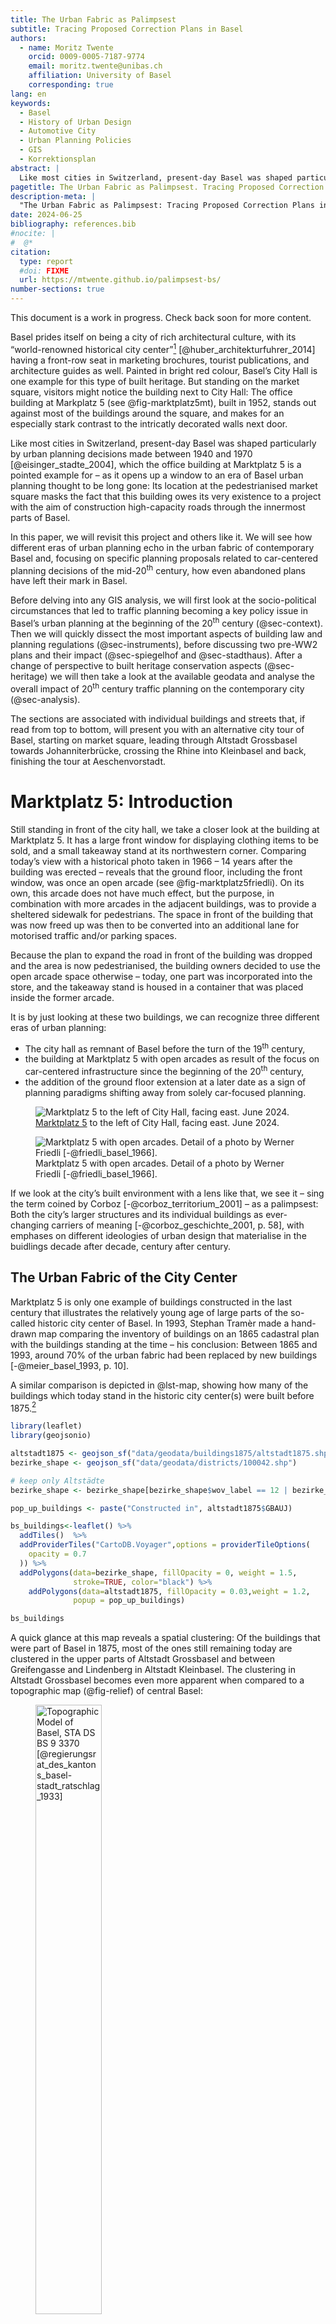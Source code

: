 ```yaml
---
title: The Urban Fabric as Palimpsest
subtitle: Tracing Proposed Correction Plans in Basel
authors:
  - name: Moritz Twente
    orcid: 0009-0005-7187-9774
    email: moritz.twente@unibas.ch
    affiliation: University of Basel
    corresponding: true
lang: en
keywords:
  - Basel
  - History of Urban Design
  - Automotive City
  - Urban Planning Policies
  - GIS
  - Korrektionsplan
abstract: |
  Like most cities in Switzerland, present-day Basel was shaped particularly by urban planning decisions made between 1940 and 1970: With the underlying goal of modernization, new transport infrastructures were built to make cities more accessible to cars. To this end, several so-called 'Korrektionspläne' were drawn up for Basel that proposed the construction of automobile traffic axes through the Old Town. Overall, these plans were not fully executed, since urban planning that prioritized private cars was met with increasing criticism. Nevertheless, the planned road system left a mark and partial implementations can still be seen today. We use GIS to trace these fragments in the urban fabric. By reading the city structure as a palimpsest to expose the superimposition of temporal layers that each convey different sociopolitical ideas, we critically engage with narratives about the history of Basel.
pagetitle: The Urban Fabric as Palimpsest. Tracing Proposed Correction Plans in Basel.
description-meta: |
  "The Urban Fabric as Palimpsest: Tracing Proposed Correction Plans in Basel" is a paper presentation by Moritz Twente for the conference "Historical Arguments and the Digital", held at the University of Luxembourg in June 2024.
date: 2024-06-25
bibliography: references.bib
#nocite: |
#  @*
citation:
  type: report
  #doi: FIXME
  url: https://mtwente.github.io/palimpsest-bs/
number-sections: true
---
```


::: {.callout-note}
This document is a work in progress. Check back soon for more content.
:::

Basel prides itself on being a city of rich architectural culture, with its "world-renowned historical city center"^[In the case of Basel, "Historical City Center" refers to both Altstadt Grossbasel on the left bank of the Rhine and Altstadt Kleinbasel on the right.] [@huber_architekturfuhrer_2014] having a front-row seat in marketing brochures, tourist publications, and architecture guides as well. Painted in bright red colour, Basel's City Hall is one example for this type of built heritage. But standing on the market square, visitors might notice the building next to City Hall: The office building at Markplatz 5 (see @fig-marktplatz5mt), built in 1952, stands out against most of the buildings around the square, and makes for an especially stark contrast to the intricatly decorated walls next door.

Like most cities in Switzerland, present-day Basel was shaped particularly by urban planning decisions made between 1940 and 1970 [@eisinger_stadte_2004], which the office building at Marktplatz 5 is a pointed example for – as it opens up a window to an era of Basel urban planning thought to be long gone: Its location at the pedestrianised market square masks the fact that this building owes its very existence to a project with the aim of construction high-capacity roads through the innermost parts of Basel.

In this paper, we will revisit this project and others like it. We will see how different eras of urban planning echo in the urban fabric of contemporary Basel and, focusing on specific planning proposals related to car-centered planning decisions of the mid-20<sup>th</sup> century, how even abandoned plans have left their mark in Basel.

Before delving into any GIS analysis, we will first look at the socio-political circumstances that led to traffic planning becoming a key policy issue in Basel's urban planning at the beginning of the 20<sup>th</sup> century (@sec-context). Then we will quickly dissect the most important aspects of building law and planning regulations (@sec-instruments), before discussing two pre-WW2 plans and their impact (@sec-spiegelhof and @sec-stadthaus). After a change of perspective to built heritage conservation aspects (@sec-heritage) we will then take a look at the available geodata and analyse the overall impact of 20<sup>th</sup> century traffic planning on the contemporary city (@sec-analysis).

::: {.callout-tip}

The sections are associated with individual buildings and streets that, if read from top to bottom, will present you with an alternative city tour of Basel, starting on market square, leading through Altstadt Grossbasel towards Johanniterbrücke, crossing the Rhine into Kleinbasel and back, finishing the tour at Aeschenvorstadt.

:::

# Marktplatz 5: Introduction {#sec-marktplatz5}

Still standing in front of the city hall, we take a closer look at the building at Marktplatz 5. It has a large front window for displaying clothing items to be sold, and a small takeaway stand at its northwestern corner. Comparing today's view with a historical photo taken in 1966 – 14 years after the building was erected – reveals that the ground floor, including the front window, was once an open arcade (see @fig-marktplatz5friedli). On its own, this arcade does not have much effect, but the purpose, in combination with more arcades in the adjacent buildings, was to provide a sheltered sidewalk for pedestrians. The space in front of the building that was now freed up was then to be converted into an additional lane for motorised traffic and/or parking spaces.

Because the plan to expand the road in front of the building was dropped and the area is now pedestrianised, the building owners decided to use the open arcade space otherwise – today, one part was incorporated into the store, and the takeaway stand is housed in a container that was placed inside the former arcade.

It is by just looking at these two buildings, we can recognize three different eras of urban planning:

- The city hall as remnant of Basel before the turn of the 19<sup>th</sup> century,
- the building at Marktplatz 5 with open arcades as result of the focus on car-centered infrastructure since the beginning of the 20<sup>th</sup> century,
- the addition of the ground floor extension at a later date as a sign of planning paradigms shifting away from solely car-focused planning.

::: {layout-ncol=2}

![[Marktplatz 5](https://osm.org/go/0CdsJzXoq?m=) to the left of City Hall, facing east. June 2024.](./media/Marktplatz5_20240623_195409.jpg){#fig-marktplatz5mt}

![Marktplatz 5 with open arcades. Detail of a photo by Werner Friedli [-@friedli_basel_1966].](./media/Marktplatz5_ETH-Bibliothek_LBS_H1-026898_Ausschnitt.png){#fig-marktplatz5friedli}

:::

If we look at the city's built environment with a lens like that, we see it – sing the term coined by Corboz [-@corboz_territorium_2001] – as a palimpsest: Both the city's larger structures and its individual buildings as ever-changing carriers of meaning [-@corboz_geschichte_2001, p. 58], with emphases on different ideologies of urban design that materialise in the buidlings decade after decade, century after century.

## The Urban Fabric of the City Center

Marktplatz 5 is only one example of buildings constructed in the last century that illustrates the relatively young age of large parts of the so-called historic city center of Basel. In 1993, Stephan Tramèr made a hand-drawn map comparing the inventory of buildings on an 1865 cadastral plan with the buildings standing at the time – his conclusion: Between 1865 and 1993, around 70% of the urban fabric had been replaced by new buildings [-@meier_basel_1993, p. 10].

A similar comparison is depicted in @lst-map, showing how many of the buildings which today stand in the historic city center(s) were built before 1875.^[I chose to set the comparison between today and 1875 because Tramèr [-@meier_basel_1993, p. 11] based his plan on the basis of the 1875 cadastral plan.]

::: {#lst-map lst-cap="Buildings constructed in today's Altstädte before 1875 are highlighted in blue"}

```r

library(leaflet)
library(geojsonio)

altstadt1875 <- geojson_sf("data/geodata/buildings1875/altstadt1875.shp")
bezirke_shape <- geojson_sf("data/geodata/districts/100042.shp")

# keep only Altstädte
bezirke_shape <- bezirke_shape[bezirke_shape$wov_label == 12 | bezirke_shape$wov_label == 1, ]

pop_up_buildings <- paste("Constructed in", altstadt1875$GBAUJ)

bs_buildings<-leaflet() %>%
  addTiles()  %>%
  addProviderTiles("CartoDB.Voyager",options = providerTileOptions(
    opacity = 0.7
  )) %>%
  addPolygons(data=bezirke_shape, fillOpacity = 0, weight = 1.5,
              stroke=TRUE, color="black") %>%
    addPolygons(data=altstadt1875, fillOpacity = 0.03,weight = 1.2,
              popup = pop_up_buildings)

bs_buildings

```

:::

A quick glance at this map reveals a spatial clustering: Of the buildings that were part of Basel in 1875, most of the ones still remaining today are clustered in the upper parts of Altstadt Grossbasel and between Greifengasse and Lindenberg in Altstadt Kleinbasel. The clustering in Altstadt Grossbasel becomes even more apparent when compared to a topographic map (@fig-relief) of central Basel:

![Topographic Model of Basel, STA DS BS 9 3370 [@regierungsrat_des_kantons_basel-stadt_ratschlag_1933]](./media/3370_Beilage2_Scan_Topografie.jpg){#fig-relief fig-align="center" width=50% fig-alt="A scanned map showing the topography of Basel."}

Why has so much of the lower part of the old town (also known as _Talstadt_) been torn down? The lower parts of the city center, where the river Birsig used to run before being diverted in a tunnel in 1897 [@vinken_zones_2021, p. 91], house the most important civic and commercial institutions of Basel [@hoflinger_altes_1954, p. 10]. Already at the turn of the century did the narrow valley's topography pose a problem with regard to accessibility. Therefore, the cantonal authorities decided on introducting a large-scale modernisation program for the city center – a Korrektionsplan (e. _correction plan_).

Over the years, more plans of this kind saw the light of day:

```mermaid
timeline
  1933 : Schuhmacherplan
  1946 : Correction Plan Kleinbasel
  1949 : Correction Plan Grossbasel
  1958 : Comprehensive Traffic Plan (Leibbrandplan)
  1958 : Counter-Proposal to Leibbrandplan
```

Before taking a look at the content of the first plan, Schuhmacherplan, and its successors, we will expand on the planning problems Basel faced at the beginning of the 20<sup>th</sup> century.

## 20<sup>th</sup> Century Urban Planning in Basel {#sec-context}

As mentioned before, traffic was identified as the main problem to solve by means of the Korrektionsplan. Data provided by the Cantonal Statistical Office [-@statistisches_amt_des_kantons_basel-stadt_statistisches_1951; -@statistisches_amt_des_kantons_basel-stadt_statistisches_1961] shows the number of registered motor vehicles in Basel compared to the numbers of registered motorcycles and registered bicycles, each per 1000 inhabitants (@fig-cars). When cantonal authorities decided on enacting the first plans in the early 1930s, there were barely any motorised vehicles in Basel at all:

```r
#| label: fig-cars
#| fig-cap: !expr "Vehicle Types in Basel per 1000 Inhabitants [@statistisches_amt_des_kantons_basel-stadt_statistisches_1951; @statistisches_amt_des_kantons_basel-stadt_statistisches_1961]"
#| column: page-inset-right
#| echo: false
#| message: false

library(ggplot2)
library(tidyverse)

if(!require(plotly)){
    install.packages("plotly",
                     dependencies =TRUE)
    library(plotly)}

vehicles <- read.csv("./data/statistics_cars.csv", sep = ";")

vehicles_long <- vehicles %>%
  pivot_longer(cols = -Year, names_to = "VehicleType", values_to = "Per1000")

carplot <- ggplot(vehicles_long,
               aes(x = Year, y = Per1000, color = VehicleType)) +
  geom_smooth(se = FALSE) +

  scale_x_continuous(
    breaks = seq(1910, 1960, by = 10),
    expand = expansion(mult = c(0, 0))
  ) +

  #geom_point() +
  labs(color = "Vehicle Type",
      xlab = "", ylab = "") +
  theme_minimal() +
  theme(axis.title.x = element_blank(),
        axis.title.y = element_blank())

ggplotly(carplot)
```

Other factors also played roles in the efforts to 'modernise' Basel in the early 20<sup>th</sup> century. As Basel's population grew, a systematic review in [@huber_architekturfuhrer_2014, p. 228] discovered that

- 79% of all flats did not have a bathroom,
- 84% of all flats did not have access to warm water,
- 64% of all flats did not have access to a laundry room –

which is why the first correction plan also has element of sanitary improvements at the core of its genesis.

Additionally, the construction works following the decision to 'modernise' the city center were a welcome job-creation scheme for the local labour market: The correction plan of 1933 played a pivotal role in the _Arbeitsrappen_ job-creation programme that was introduced in 1936 [@huber_architekturfuhrer_2014, p. 228].

While these additional arguments has to be taken into account when investigating the (first) correction plan(s) of the early 1930s, it is still the topic of traffic planning and allocation of space to the private motor vehicle that mainly fuelled the creation of the plan and its subsequent development in the 1940s – even though private motor vehicles were not a common phenomenon in Basel before World War II (see @fig-cars).

# Rümelinsplatz: Talentlastungsstrasse

In a critique of Schuhmacher's 1930s proposal, Hans Bernoulli deemed the historical city center to be in desperate need for restructuration because "to this day, Basel makes do with the streets and alleyways that were created for the transport requirements of the 11th and 12th centuries. No wonder that such an old town is picturesque, but practically unusable" [-@bernoulli_neuer_1933, p. 350]. But his opinion of the Schuhmacherplan was rather unfavourable still, since "because seen in the light of day, such a plan does not mean a correction, but a new construction of the old city centre" [@bernoulli_neuer_1933, p. 350]. What did the Schuhmacherplan entail, exactly?

The core idea of Schuhmacher was the construction of a so-called _Talentlastungsstrasse_ (e. Valley Bypass Road, see @fig-talentlastung), that would create an alternative road leading from the Rhine at Schifflände and the civic centre around City Hall up the valley onto the plateau with connections to the regional and international traffic arteries (see @fig-transit). While for centuries, the main route between the plateau and the valley was Freie Strasse, it was considered necessary to offer an alternative route to provide for more traffic capacity.

::: {layout-ncol=2}

![Traffic Routes around Basel, Ratschlag 4224 [Detail, @grosser_rat_des_kantons_basel-stadt_ratschlag_1946]](./media/R4224_Hauptstrassen_Plan5716_46-05-23.jpg){#fig-transit}

![Proposed Talentlastungsstrasse, Ratschlag 3433 [Detail, @grosser_rat_des_kantons_basel-stadt_bericht_1934]](./media/3433b_Gesamtbasel_1395_34_Detail.jpg){#fig-talentlastung}

:::

As we will see, the Talentlastungsstrasse became the main object of the big correction proposals to follow in the 20<sup>th</sup> century. The alternative route to Freie Strasse was supposed to start at Blumenrain, run via Fischmarkt south to Rümelinsplatz and along Gerbergässlein and finally joining Barfüsserplatz. As visible in @fig-talentlastung, the proposed road would cut through many of Grossbasel historic buildings. Today, most segments of the route are pedestrian zones.

Standing on Rümelinsplatz today, we can nevertheless see traces of the never-completed Talentlastungsstrasse if we know what we are looking for: Alongside Rümelinsplatz, those buildings constructed in the 20<sup>th</sup> century follow the shape of the square as proposed by Schuhmacher's plan – set back from the façades of the older buildings, as if they were still offering up a few metres of asphalt to the never-finalised Talentlastungsstrasse.

::: {layout-ncol=2}
![[Rümelinsplatz 1](https://osm.org/go/0CdsJnGmj?m=), facing north. June 2024.](./media/Ruemelinsplatz1_20240623_142351.jpg)

![[Rümelinsplatz 5](https://osm.org/go/0CdsJnGOI?m=), facing south. June 2024.](./media/Ruemelinsplatz5_20240623_142303.jpg)
:::

The situation of Rümelinsplatz today, with relicts of the proposed road visible, presumably led most authors who were writing about Basel's historic city center to argue that after the initial phase of construction between Spiegelhof and Rümelinsplatz, plans for large-scale road constructions were not implemented anymore: Fingerhuth states with a sense of relief: "Practically nothing of the modernisation programme's proposals were realised" [-@fingerhuth_bauten_1988, p. 50]; Russi calls the set back façades at Rümelinsplatz a memorial, commemorating the fact that "Basel just barely escaped from the destruction of its historic center" [-@russi_basler_2022, p. 33]; and Huber describes the partly implementation of the correction plans as rudimentary first "approaches of [the correction plans'] realisation" [-@huber_architekturfuhrer_2014, p. 227]. Zaugg, using the term "fragments" [-@zaugg_stadtentwicklung_2010, p. 160], looks even less for traces of the correction plans other than the axis between Blumenrain and Rümelinsplatz. Also Möhle [-@mohle_profanes_2016, p. 103] focuses on that area alone.

## Planning Instruments {#sec-instruments}

### Korrektionsplan

Correction Plans were used as strategic planning documents on a large scale. Adressing traffic engineering solutions was one, if not the main objective, as stated during the plan's development by the cantonal parliamentarians [-@grosser_rat_des_kantons_basel-stadt_bericht_1949, p. 5]:

> The correction plan aims to:<br /> 1. relieve the city centre of all unnecessary traffic by expanding well-dimensioned and well-located bypass roads,<br />2. improve urban traffic itself by expanding and supplementing the existing road network,<br />3. reorganise conditions that have become untenable.

::: {layout-ncol=2}

![Correction Plan Proposal for Grossbasel (Detail), Ratschlag 4531 [-@grosser_rat_des_kantons_basel-stadt_bericht_1949]](./media/R4531_Korrektionsplan_Ausschnitt.jpg)

![Correction Plan Proposal for Kleinbasel (Detail), Ratschlag 3370 [-@grosser_rat_des_kantons_basel-stadt_ratschlag_1933]](./media/R3370_Korrektionsplan_Ausschnitt.png)

:::

The scope of a correction plan was on a city-wide level: To provide a long-term [@regierungsrat_des_kantons_basel-stadt_ratschlag_1933, p. 26], integrated future framework of reference for city development (solely regarding traffic planning, that is). While not addressing individual plots or buildings per se, it is a document operating on a larger scale to show the overall planning objective that was agreed upon. To actually enact the planning decisions that are depicted in the correction plan, the planning authorities then have to transfer the planning objectives to a smaller scale using _Baulinienpläne_.

### Baulinienplan

![Map regarding Baulinienplan 4977 [Detail, -@regierungsrat_des_kantons_basel-stadt_baulinienplan_1960], Location: [Hammerstr./Feldbergstr.](https://osm.org/go/0CdsPMmYk--?m=)](./media/Baulinienplan4977_Ausschnitt.png)

The map, a legal document, is accompanied by a textual resolution with further details on the plan. It includes, among other things, numerical representations of the changes depicted on the map and a list of the plots that are affected by this plan (including information on each plot's ownership status). This document is then legally binding for authorities and plot owners alike

::: {layout-ncol=2}

![Resolution 1818 regarding Baulinienplan 4977, Excerpt. [-@regierungsrat_des_kantons_basel-stadt_beschluss_1960]](./media/Beschl_000986_Ausschnitt_p1.jpg){width=50%}

![Resolution 1818 regarding Baulinienplan 4977, Excerpt. [-@regierungsrat_des_kantons_basel-stadt_beschluss_1960]](./media/Beschl_000986_Ausschnitt_p2.jpg){width=50%}

:::

# Spiegelhof: Schuhmacherplan {#sec-spiegelhof}

Bernoulli's critique of Schuhmacher's ideas was only one position in a heated debate triggered by the Schuhmacherplan. Just a few years after its adoption, Basel's cantonal parliament found itself debating successors to Schuhmacher's concept already, as it did not appear to meet the standards of its time anymore; and because the implementation of Schuhmacher's first large-scale project, the construction of the new cantonal bank and cantonal office buildings at Spiegelhof (see [@fig-spiegelhof]) was very controversial – not only because of the radical change in architectural style in comparison to the surroudings, but also because of the jump in scale.

Schuhmacher himself also noted that the authorities who signed the correction plan into law where aware that "the historic city center has a relative large share of traffic area" [@bernoulli_neuer_1933, p. 352] already.

- Plan gemindert vom grossen Rat, trotzdem finanzielle Überforderung [@huber_architekturfuhrer_2014, p. 227]

::: {layout-ncol=2}

![[Spiegelgasse 6](https://osm.org/go/0CdsMg8AS?m=), facing south. June 2024.](./media/Spiegelgasse6_20240623_141146.jpg){#fig-spiegelhof}

![[Blumenrain 25](https://osm.org/go/0CdsMOvf6?m=), facing southwest. June 2024.](./media/Blumenrain25_20240623_135654.jpg){#fig-blumenrain}

:::

# Schneidergasse 18: Stadthaus {#sec-stadthaus}

- Scope of 1940s correction plans
- doubts about feasibility
- Ziele klar: "Ziele waren klar die Vervielfachung der Verkaufs- und Bürofläche und die Zugangserleichterungen für den Individualverkehr (Grossparkings in der Innenstadt: ‘Storchen’ am Fischmarkt, ‘Autosilo’ an der Steinentorstrasse, ‘Drachen’ in der Aeschenvorstadt)." [@huber_architekturfuhrer_2014, p. 355]
  - Feststellung, dass man auch parken muss
  - neues Argument: Geschäftsflächen
- neu Arkaden, teilweise Erhaltung

::: {#lst-correctionlines lst-cap="Correction Lines as proposed by the 1949 plan for Grossbasel"}

```r

library(leaflet)
library(geojsonio)
library(tidyr)

lines3370r_bpbs_844_33 <- geojson_sf("data/geodata/correction_lines/3370r_bpbs_844_33_linien.shp")
lines3433b_kpbs_1395_34 <- geojson_sf("data/geodata/correction_lines/3433b_kpbs_1395_34_linien.shp")
lines4172r_kpkb_5100_45 <- geojson_sf("data/geodata/correction_lines/4172r_kpkb_5100_45_linien.shp")
lines4224r_kpgb_4100_46 <- geojson_sf("data/geodata/correction_lines/4224r_kpgb_5100_46_linien.shp")
lines4237_kpkb_5400_46 <- geojson_sf("data/geodata/correction_lines/4237_kpkb_5400_46_linien.shp")
lines4531b_kpgb_4500_49 <- geojson_sf("data/geodata/correction_lines/4531b_kpgb_4500_49_linien.shp")

map4531b<-leaflet() %>%
  addTiles()  %>%
  addProviderTiles(providers$SwissFederalGeoportal.SWISSIMAGE, group = "Swisstopo Satellite Imagery") %>%
  addProviderTiles("CartoDB.Voyager", group = "OpenStreetMap (CartoDB)") %>%

    addPolylines(data = lines3370r_bpbs_844_33, fillOpacity = 1, weight = 3, color = "#1965B0",
                group = "Proposal 3370 for Basel (1933)") %>%
    addPolylines(data = lines3433b_kpbs_1395_34, fillOpacity = 1, weight = 3, color = "#7BAFDE",
                group = "Proposal 3433 for Basel (1934)") %>%
    addPolylines(data = lines4172r_kpkb_5100_45, fillOpacity = 1, weight = 3, color = "#F6C141",
                group = "Proposal 4172 for Kleinbasel (1945)") %>%
    addPolylines(data = lines4224r_kpgb_4100_46, fillOpacity = 1, weight = 3, color = "#F1932D",
                group = "Proposal 4224 for Grossbasel (1946)") %>%
    addPolylines(data = lines4237_kpkb_5400_46, fillOpacity = 1, weight = 3, color = "#E8601C",
                group = "Proposal 4237 for Kleinbasel (1946)") %>%
    addPolylines(data = lines4531b_kpgb_4500_49, fillOpacity = 1, weight = 3, color = "#DC050C",
                group = "Proposal 4531 for Grossbasel (1949)") %>%

    addLayersControl(
      baseGroups = c("OpenStreetMap (CartoDB)", "Swisstopo Satellite Imagery"),
      overlayGroups = c("Proposal 3370 for Basel (1933)", "Proposal 3433 for Basel (1934)",
                      "Proposal 4172 for Kleinbasel (1945)", "Proposal 4224 for Grossbasel (1946)",
                      "Proposal 4237 for Kleinbasel (1946)", "Proposal 4531b for Grossbasel (1949)"),
      options = layersControlOptions(collapsed = FALSE)
    )

map4531b
```

:::

# Petersgraben 20: Heritage Conservation {#sec-heritage}

- Altstadtschutzzone 1939, unterschiedliche Bedeutungen von Heritage Conservation
  "Strictly speaking, Basel's famed Altstadt came into existence as a planning zone" [@vinken_zones_2021, p. 91]

- "Die Furcht der Bevölkerung vor dem Verlust des vertrauten Stadtbildes zeigt sich auch im zunehmenden Einfluss der Heimatschutzbewegung. Der Abbruch des Zeughauses (heute Kollegienhaus), des Segerhofes am Blumenrain und des Württembergerhofes (heute Kunstmuseum) setzte in den mittleren 1930er-Jahren ein Alarmzeichen. Die denkmalpflegerischen Massnahmen dieser Zeit orientierten sich eher an einer allgemeinen, bildhaften und auch motivischen Nähe zum Altbau denn an den heute vertretenen analytischen Grundsätzen" [@huber_architekturfuhrer_2014, p. 229]

![1939 Zoning Map of Basel. The the area shaded in purple represents the Schutzzone Altstadt [Detail, -@regierungsrat_des_kantons_basel-stadt_ratschlag_1939]](./media/R3769_Zonenplan_39_Schutzzone.jpg)

- "Diesen trug das neue Hochbautengesetz von 1939 in einem gewissen Sinne Rechnung mit der sog. Altstadtzone; in dieser sollte die ‘architektonische Struktur’ (nicht aber die materielle und baukünstlerische Substanz der Häuser) erhalten bleiben. Die in einem Verzeichnis aufgeführten ausgewählten Baudenkmäler durften demnach erst abgebrochen werden, wenn die Stadt deren Kauf ablehnte" [@huber_architekturfuhrer_2014, p. 227]

- "Bereits 1939 waren die Hügelrücken nahe der Peterskirche und der Leonhardskirche als Altstadtzonen ausgewiesen worden und unterlagen seither einem besonderen Baurecht. Seitdem wurden bei denkmalpflegerisch begleiteten Umbauten fast in jedem Haus historische Konstruktionen und Dekorationsschichten freigelegt und restauriert oder zumindest gesichert.” [@mohle_profanes_2016, p. 103]

- Ratschlag 5468: Aufhebung Baulinien Spalengraben, "Im Bestreben, schöne Partien unserer Altstadt zu erhalten, …": Grabeneck zurückverlegt 19.10.1950, jetzt auch Hs. 18–24

  - "Im Korrektionsplan aus dem Jahre 1934 wurde die Südseite des Spalengrabens mit einer Korrektionslinie belastet. Es war vorgesehen, die alte Gebäudefront abzubrechen und den Südflügel des Kollegiengebäudes der Universität freizugeben. In der Zwischenzeit ist der Sinn für die Schönheit unserer Altstadt gewachsen; es wird Wert auf deren Erhaltung gelegt."

  - 6490: "Der Vollständigkeit halber sei hier erwähnt, dass der Altstadtschutz nicht mit dem Denkmalschutz verwechselt werden darf. Hier handelt es sich um eine Bewahrung des überlieferten Stadtbildes durch besonders strenge bauliche Vorschriften, während dort einzelne Gebäude unter Schutz gestellt, d.h. praktisch mit einem Abbruchverbot belegt werden."

  - "The Schutzzonen Altstadt, however, were, although they were designated as protection zones, were [sic] likewise planning zones, and conservation legislation in the proper sense was not established until 1977" [@vinken_zones_2021, p. 92]

  Kostenaspekt der Unterschutzstellung: [@kreis_schicksal_2005, p. 54]

  spezifisch Aeschenvorstadt: "Die Vorbehalte gegen die von den Behörden vorgespurte Erweiterung der Aeschen hatten in den vier Jahren zwischen 1949 und 1953 stark zugenommen. Dem stand allerdings eine gewisse Schlussstrichstimmung entgegen. 1949 hatten noch alle grossen Parteien den Korrektionsplan gutgeheissen. 1953 waren nur noch die Radikalen und Sozialdemokraten für die Durchsetzung der ursprünglichen Ordnung, die Liberalen gaben die Nein-Parole heraus, und die übrigen (die Katholische Volkspartei, die Evangelische Volkspartei, die Bürger- und Gewerbepartei, der Landesring und die PdA) beschlossen Stimmfreigabe. Der Vorstand des Heimatschutzes unterstütze 1953 das Komitee, 1949 hatte er aus Rücksicht auf die internen Befürworter des Korrektionsplanes auf eine Ja-Parole verzichtet und das Komitee nur nachträglich finanziell unterstützt." [@kreis_schicksal_2005, p. 57]

# Spitalstrasse: Unhappy Doctors

- Ratschlag 3370: Freiwilligkeit?

- Kreis 2005, p. 54: "für die öffentliche Hand kostengünstige Zurückversetzung der Baulinie auf der rechten Seite vor, da die meisten Eigentümer im Hinblick auf ihre grösseren Renditen bereit waren, den Boden für die zustäzliche Allmend dem Staat kostenlos abzugeben"

- who is against having cars everywhere? Hospitals

- Referendumsdemokratie, Abstimmungen 1949

  - emotional debate, show two ads each (Goebbels/communism and 'ebi patria' + x)
  - achtung: die Schweiz etc.
  - comparison of city to growth of children, Plakat
  - Aktion Aesche 1950s: "Zugleich wurde ihnen [den Gegnern] aber die Sachkompetenz abgesprochen, die Opposition lasse sich, hiess es, vor allem von Gefühlen leiten." (Kreis 2005, 59)

- Abstimmungsergebnisse als Diagramm

### Results per Polling Place^[without Military and 'Sick'/'Frail' votes]

```r
library(tidyr)

data <- read.csv("./data/1949_referendum_results.csv")

data$yes_pct <- data$yes_pct/100
data$no_pct <- data$no_pct/100

# remove Militär and Kranke und Gebrechliche
data <- data[-24:-25,]

# Convert data to long format for ggplot
data_long <- data %>%
  pivot_longer(cols = c(yes_pct, no_pct),
               names_to = "Vote",
               values_to = "Percentage")

# Create the stacked bar chart
plot1949 <- ggplot(data_long, aes(x = polling_place, y = Percentage, fill = Vote)) +
  geom_bar(stat = "identity", orientation = "Percentage") +
  geom_hline(yintercept = 0.5, linetype = "dashed", color = "black") +
  theme_minimal() +
  #coord_flip() +
  scale_y_continuous(labels = scales::percent) +
  scale_fill_manual(values = c("yes_pct" = "#6195CF", "no_pct" = "#A5170E")) +
  theme(axis.text.x = element_text(angle = 90, hjust = 1)) +
  labs(x = "", y = "")

ggplotly(plot1949)
```

# Feldbergstrasse: City-Wide Implementation?

```r

if(!require(leaflet)){
    install.packages("leaflet",
                     dependencies =TRUE)
    library(leaflet)}

leaflet() %>%
  addProviderTiles(providers$SwissFederalGeoportal.SWISSIMAGE) %>%
  setView(7.58983, 47.56624, zoom = 20) %>%
  addMarkers(lng=7.58983, lat=47.56624, popup="Feldbergstrasse 31, 4057 Basel")
```

- playing the long game: nobody expects quick results

  - Bürgergemeinde inquiry on renovation timeframes
  - Schneidergasse 11: https://oereblex.bs.ch/api/geolinks/3574.html (Betting on Red Wine), Rücknahme 1978 https://oereblex.bs.ch/api/geolinks/2554.html

- Verlangsamungsgründe:

  - 2. Weltkrieg
  - "Der Ausbruch des Zweiten Weltkriegs verhinderte zunächst eine Weiterprojektierung. Danach waren es die ernüchternden Erkenntnisse aus der Umsetzung des Korrektionsplans, die lediglich partiell erfolgt war, was zu einem vorläufigen Verzicht führte. Insbesondere der hohe finanzielle Aufwand und die Belastung der ansässigen Bevölkerung durch die umfangreichen und langanhaltenden Bauarbeiten wurden als kritisch beurteilt; aber auch ein zunehmendes denkmalschützerisches Bewusstsein stellte solch einschneidende Vorhaben in Frage" [@lenherr_fortwahrendes_2022, p. 92]

  - Kleinbasel plan was already put in place earlier, resp. it took longer to finish the Grossbasel plan, reasons given in Ratschlag 4172: "Kleinbasel bietet einer Korrektion wegen seines klaren Aufbaues weniger Schwierigkeiten als Grossbasel. Die vorhandenen Hauptstrassen liegen alle zweckmässig. Auf Durchbrüche oder neue Strassen kann infolgedessen vollständig verzichtet werden. Es genügt eine allmähliche, durch Baulinien zu sichernde Anpassung der vorhandenen Strassen an die Erfordernisse des zukünftigen Verkehrs. Dabei ist es auch möglich, den mittelalterlichen Kern, soweit er nicht sanierungsbedürftig ist, weitgehend zu erhalten." (p. 1)

- Kostenfrage: "Because of the size of the compensation payments to owners, this process was only economically and politically viable for a few main shopping streets." [@vinken_zones_2021, p. 91]

- Kreis 2005: “Ein weiteres wichtiges Element dieser ‘Grosskorrektion’ sah eine für die öffentliche Hand kostengünstige Zurückversetzung der Baulinie auf der rechten Seite vor, da die meisten Eigentümer im Hinblick auf ihre grösseren Renditen bereit waren, den Boden für die zustäzliche Allmend dem Staat kostenlos abzugeben. Die privaten Investoren (insbesondere der Briefmarkenhändler Ernst Müller-Price mit dem Architekturbüro Bräuning, Leu und Dürig sowie die Schweizerische Kreditanstalt) waren für die untere Aeschenvorstadt die treibenden Kräfte und stiessen bei den Behörden aus dem genannten Grund auf offene Ohren. p. 54

– Ratschlag 4172, Feldbergstrasse: 1934 Verbreiterung zw. Claragraben u. Riehenring vorgesehen auf 18m, 4172 schlägt vor: 20m mit Fahrbahnbreite 12m. (p. 8)

## GIS Analysis {#sec-analysis}

As described above, the correction plans and their impact barely play a role in narratives about Basel's city center. On the contrary: Publications that do mention the plans largely downplay the degree of implementation and focus on the Blumenrain–Rümelinsplatz axis. The aim of this paper is to challenge this notion and to look for traces of these proposals in the historical city center and beyond. To this end, we make use of several data sets that are available with information on Basel's urban fabric today.

### Data Sources and Description

### Calculating Distances Between Buildings and Streets

The planning approach proposed by the correction plans' authors was to make more space available for vehicles, i.e. to widen those roads that were deemed necessary to guarantee a steady flow of (car) traffic. The cheapest way to achieve this – in the already built-up districts of the inner city and closer suburbs – was essentially to move the Baulinie further away from the existing roads [@kreis_schicksal_2005, p. 54] in order to free up space for additional lanes and/or parking. Therefore, investigating the degree of the correction plans' implementation essentially boils down to looking for roads that are wider than others.

But road width alone is no feasible indicator for this research task: As pointed out by the literature, the correction plans never saw _full_ implementation, which means that only in a very few places – e.g. at Petersgraben or Aeschenvorstadt – we actually see roads that were widened. And since the automotive city has been retired as a planning paradigm by now, it is even less likely that any additional space accommodated for through traffic is actually used as such. Instead, the lanes have been kept at their original width and the additional space is used for bicycle stands, trash collection containers (at Petersgraben), outdoor seating for restaurants (at Aeschenvorstadt), etc.

Instead, we have to rely on other variables. The distance between the roads and adjacent buildings appears to be a second indicator: At places that saw partial implementation of the correction plans, we can see that even if a road was not expanded with an additional lane, buildings might have been placed at a distance to the road that accommodated for planned expansion of the road that building was built next to.

The first steps of the analysis are therefore to calculate the width of each road in Basel, and then calculating distances between each building and the road(s) in the vicinity of it.

In the following sections, I am going to describe the approach to calculating these attributes in QGIS and the data that was used for that purpose.

### Calculating Road Widths

*check mermaid shapes: source DB, polygons: stadium, line features: square, numerical features: [[]], output {{}}
*colours: input D9CCE3, intermediate results 7BAFDE, output F7F056

```mermaid
flowchart TD
    RN4 --> RW1
    subgraph Road Network
        RN1[(City Boundary)] -->|Download from OSM| RN3[Basel Transport Network]
        RN2[(Transport Network)] -->|Download from Swisstopo| RN3
        RN3 --> |Filter Features| RN4[Basel Road Network]
    end

    RN4 -->|Calculate Bearings| RW2

    subgraph Road Area Geometries
        RG1[(Ground Cover Data)] -->|Download from Canton| RG2([Transport Geometries])
        RG2 --> |Filter Features| RG3([Way Area Polygons])
        RG3 --> |Fix and Dissolve| RG3
    end

    RG3 --> |Transform to Lines| TL1
    RG3 --> TL3

    subgraph Transect Lines
        TL1[Way Area Outlines] -->|Transect 25m| TL2[Perpendicular Lines]
        TL2 -->|Clip to Area Polygons| TL3[Lines Representing Road Width]
    end

    TL3 -->|Filter Excess Roads| RW1

    subgraph Road Width
        RW1[Transects within Road Network] --> RW3
        RW1 --> |Calculate Bearings| RW2
        RW2[[Angle Difference]] -->|Filter Right Angles| RW3{{Road Width Line Features}}
        RN4 --> |Filter Geometry Outliers| RW3
    end

  style RN1 fill:#D9CCE3
  style RN2 fill:#D9CCE3
  style RG1 fill:#D9CCE3
  style TL3 fill:#7BAFDE
  style RN4 fill:#7BAFDE
  style RG3 fill:#7BAFDE
  style RW3 fill:#F7F056

```

### Calculating Distance To Road

```mermaid
flowchart TD

    subgraph Building Footprints
        BF1[(Building Data)] -->|Download from Canton| BF2([Building Footprints])
        BF2 --> |Transform to Outline| BF3["Building Outlines (Façades)"]
        BF3 --> |Calculate Centroids| BF4(Façade Centroids)
    end

    subgraph Road Areas
        RA1[(Ground Cover Data)] --> |Download from Canton| RA2([Transport Geometries])
        RA2 --> |Filter Features| RA3([Way Area Polygons])
        RA3 --> |"Buffer -0.01m"| RA3
        RA3 --> |Transform to Lines| RA4([Way Area Outlines])
    end

    RA4 --> BF5

    subgraph Distance Calculation
        BF4 --> |Draw Shortest Lines| BF5[Shortest Line from Façades to Road Area]
        BF5 --> |Split At Intersections| BF6[Line Segments Outside of Building]
        BF3 --> |Difference| BF6
        BF6 --> |Keep Only Intersects with Road | BF6
        BF6 --> |Rank Line Lengths| BF7[Shortest Distance per Building]
        BF7 --> |Extract Vertices| BF8(Lines Originating From Street-Facing Buildings Only)
    end

    subgraph City Blocks
        CB1[(Statistical City Blocks)] --> |Download from Canton| CB3([Perimeter Blocks])
        CB2[(City Boundary)] --> |Download from OSM| CB3
        CB3 --> |Buffer In -20m| CB3
        CB3 --> |Buffer Out 1.5m| CB3
    end

    CB3 --> |Filter Features| BF8

    subgraph Building Statistics
        BS1[(Building Statistics)] --> |Download from Canton| BS2[[Building Type, Age etc.]]
    end

    BS2 --> |Join Attributes| BF8

    subgraph Clean Outliers
        CO1[[Building Distances]] --> |Calculate Quartile Ranges| CO2[[Upper/Lower Bounds]]
        CO2 --> |Filter Outliers| CO3{{Building/Street Distance Line Features}}
    end

    BF8 --> CO1

  style BF1 fill:#D9CCE3
  style RA1 fill:#D9CCE3
  style CB1 fill:#D9CCE3
  style CB2 fill:#D9CCE3
  style BS1 fill:#D9CCE3
  style BF4 fill:#7BAFDE
  style RA4 fill:#7BAFDE
  style BF8 fill:#7BAFDE
  style CB3 fill:#7BAFDE
  style BS2 fill:#7BAFDE
  style CO3 fill:#F7F056

```

# Aeschenvorstadt 68: Last Man Standing {#sec-aeschenvorstadt}

The Aeschenvorstadt is arguably the last street where measures proposed by the correction plans were implemented. Plot construction plans on the basis of the 1940s correction plans were still being issued, when in 1953 a group of citizens managed to launch a contested referendum on the correction plan that propsed the demolition of the western side of the road [@suter_von_1991, p. 25]. And even though reservations against the road expansion at Aeschenvorstadt had increased considerably in the years before the referendum and most political parties did not support the implementation of the road expansion anymore [@kreis_schicksal_2005, p. 57], the voters^[Only men at the time: In Basel-Stadt, cantonal voting rights for women were introduced in 1966 [@crain_merz_grosse_2021]], narrowly approved the plans, essentially paving the road for the demolition of Aeschenvorstadt.

- Aeschenvorstadt: last implemented policies from Korrektionsplan
  - why so late still? Kreis 2005 zu **Eigentümerstruktur**: "Vielleicht waren für diese Variante [Alternativorschlag anstelle Aeschenverbreiterung] die in solchen Fällen stets sehr wichtigen Besitzverhältnisse weniger günstig, das heisst: Der Besitz der Aeschenparzellen lag in Händen von Leuten, die über grosse Nähe zu den Behörden verfügten." (p. 58), s. auch:
    - Das Gebiet um den Andreasplatz blieb ausgespart und war 1949 Gegenstand eines Wettbewerbs mit dem Ziel, den Marktplatz an die Schneidergasse zu verlegen (1. Preis: Bräunig, Leu, Dürig). [@huber_architekturfuhrer_2014, p. 229]

“Im September 1953 wurde per Volksabstimmung die Opferung historischer Bausubstanz der Aeschenvorstadt (‘Goldener Sternen’) mit einem Ja von 59,7 Prozent zum schliesslich nie zu Ende geführten Korrektionsplan angenommen.” [@kreis_goldene_2000, p. 276]

"Daher wurde ein Korrektionsplan ausgearbeitet, der auf der westlichen Vorstadtseite eine beträchtliche Zurücksetzung der Bau- und Straßenlinie und ihre Begradigung vom Banken- bis zum Aeschenplatz vorsah. Gegen diesen von der Regierung vorgelegten und vom Großen Rat gutgeheißenen Korrektionsplan wurde das Referendum ergriffen. Nach einem heftigen Abstimmungskampf unterlagen indes die dem Heimatschutzgedanken verpflichteten Gegner im September 1953 mit bloß 350 Stimmen. Damit war der Untergang einer noch fast intakten malerischen Altstadtstraße besiegelt […]" [@suter_von_1991, p. 25]

“Bei der Schleifung der beiden letztgenannten meinten die seither ebenfalls untergegangenen ‘Basler Nachrichten’: ‘Kommende Generationen werden dieses Zerstörungswerk nie begreifen können.” [@suter_von_1991, p. 25]

tides are turning:

"Selbst Sanierer - vielleicht gerade sie – führten das Wort von den 'notwendigen Opfern' im Munde. Weil man bei anderen Teilen der Altstadt für deren Erhaltung eintrat, glaubte man in diesem Fall das 'Opfer' den Freunden des alten Basel zumuten zu können." (Kreis 2005, p. 58)

“Anfang der siebziger Jahre wurde das Verkehrskonzept für die Innerstadt neu überdacht. Die Baulinien für die Talentlastungsstrasse im Raum der Schneidergasse wurde 1974 aufgehoben. Auf die totale Auskernung im Bereich Schneidergasse-Spalenberg-Nadelberg wurde verzichtet. Noch immer bestand aber die Vorstellung von der radikalen Sanierung der Altstadt.” [@fingerhuth_bauten_1988, p. 52].

"1964 sprach sich die Regierung für das Konzept des sogenannten Cityrings aus und erteilte der Vorstellung, dass der Durchgangsverkehr durch das Stadtzentrum führen müsse, eine definitive Absage. Damit wurde auch das in der Zwischenkriegszeit entwickelte, im Korrektionsplan von 1947 bestätigte und bis Ende der 1950er-Jahre gültige Konzept begraben, das eine zusätzliche Transitstrasse durch die Schneidergasse und das hintere Gerbergässlein (so genannte Talentlastung) vorgesehen hatte.” [@kreis_goldene_2000, p. 276]

"Nach dem Ölschock der 1970er-Jahre zeichnete sich ein Bewusstseinswandel ab. Die Bewohner wollten keine neue Stadt mehr, sie wollten die alte zurückhaben." [@zaugg_stadtentwicklung_2010, p. 160]

"Bis in die späten 1960er Jahre war der Einsatz für den Schutz, wie ihn die Aeschenvorstadt nötig gehabt hätte, eine Sache der Minderheit, die inzwischen tendenziell zur Mehrheit geworden ist. Das grosse Umdenken fand, wie Uta Feldges richtig feststellt, erst in den 1970er Jahren statt. Es wurde von der politischen Linken mitgetragen, die in den 1930er wie in den 1950er Jahren ein kräftiger Motor der zerstörerischen Modernisierung war." (Kreis 2005, p. 59)

"Erst 1974, ein Jahr vor dem europaweiten Denkmalschutzjahr, wurden die Verbreiterungspläne aufgegeben" [@mohle_profanes_2016, p. 103] – _spezifisch bzgl. Talentlastung?_

## new times

- Rolling back the regulations: starting ca. 1970s?

  - Klybeckstr. 1934 https://oereblex.bs.ch/api/geolinks/2948.html, 1993 https://oereblex.bs.ch/api/geolinks/2947.html
  - Hardstr. 1935 https://oereblex.bs.ch/api/geolinks/2798.html, 2022 https://oereblex.bs.ch/api/geolinks/4941.html (Street Line removed, Building line still existing)

- Pharmacy Aeschenvorstadt

  - large number of individual plot owners: https://oereblex.bs.ch/api/geolinks/3505.html

- other trends in urban planning gained traction: Cityring
  - problem shifts from transit/accessibility to providing parking:
    "Nun entwickelte man auch neue Lösungen für die Parkprobleme. Die 1956/60 erbaute Storchen-Garage (die ursprünglich unterirdisch bis zum Spalentor hätte ausgedehnt werden sollen), ist ein anachronistisches Relikt aus der Vor-Cityring-Ära. Das 1956/58 erbaute Autosilo an der Steinentorstrasse (es war das erste vollautomatisierte Parkhaus der Welt) wurde wieder aufgehoben, als von 1968 an in den Fundamenten des Heuwaage-Viaduktes neue Abstellmöglichkeiten zur Verfügung standen. Das erste Stück einer Fussgänger-City wurde jedoch erst 1972 geschaffen" [@kreis_goldene_2000, p. 276]
  - “Bereits 50 Jahre später stand die nächste Umgestaltung an, denn nun verfolgten die Behörden ihren Plan einer Autobahn mitten durch die Innenstadt. Das vom ETH-Ingenieur – und Nazi-Kriegsverbrecher – Kurt Leibbrand entwickelte Projekt sollte den Stadtkern entlasten, in dem die angrenzenden Parallelstrassen zu mehrspurigen, möglichst gerade verlaufenden Verkehrsadern ausgebaut werden [@russi_basler_2022, p. 33]
  - "1962 stellte ETH-Ingenieur Kurt Leibbrand, auch «Karajan des Verkehrswesens» genannt, den Gesamtverkehrsplan Basel vor. Die Idee: Einen Ring um den Stadtkern herum bauen, der den Verkehr aufsaugt." [@wieland_platz_2022]
  - “Die Diskussionen um den neuen Viadukt wurden bereits vor der Realisierung, vor allem aber danach kontrovers geführt. Aus verkehrsplanerischer Sicht war er zunächst vielleicht ein Gewinn. Städtebaulich stellte er hingegen einen markanten Einschnitt dar und schuf Probleme, die erst im Laufe der Zeit in vollem Umfang sichtbar wurden. So prangerte das ‘Aktionskomitee gegen den Cityring und für ein wohnliches Basel’ das ‘scheussliche Stahlmonument’ an, für das die Elisabethen- und Steinenschanze gerodet werden musste. Insbesondere die Fussverbindung von der Altstadt zum Bahnhof und zum Zoo war wegen der komplexen Verkehrsführung problematisch geworden und wurde von der Bevölkerung gemieden.” [@lenherr_fortwahrendes_2022, p. 92f.]

::: {layout-ncol=2}

![[Aeschengraben 68](https://osm.org/go/0CdsKSuKY?m=), facing southeast. June 2024.](./media/Aeschenvorstadt68_20240623_143654.jpg){label="fig-aeschengraben68-1"}

![[Aeschengraben 68](https://osm.org/go/0CdsKS3hA?m=), facing southeast. June 2024.](./media/Aeschenvorstadt68_20240623_143532.jpg){label="fig-aeschengraben-2"}

:::

## Current Situation

Kreis 2005, p. 57: "Ironie des Schicksals: Das an der Stelle von Heimatschützern verteidigten Häusern in den Jahren 1954–1957 errichtete 'Drachen-Center' hätte nach dem Willen der staatlichen Denkmalpflege 2005 vor einer mit starken Eingriffen verbundenen Umnutzung geschützt werden sollen. Dieser ehemalige Neubau gilt mittlerweile als exemplarischer Bau eines frühen City-Hauses [...]"

- some regulations still valid
- some regulations were retracted starting in the 19xxxs
- today's use of the urban space gained by facade relocation

  - bars, trees, parking, non-lieu?

::: {layout-ncol=2}

![[Feldbergstr. 63](https://osm.org/go/0CdsPBYbL?m=), facing northwest. June 2024.](./media/Feldbergstr63_20240623_131322.jpg)

![[Klybeckstr. 42](https://osm.org/go/0CdsN6Vrv?m=), facing southeast. June 2024.](./media/Klybeckstr42_20240623_130717.jpg)

:::

- the role of men/politicians in this? nature metaphors: "städtebauliche[] Erosion" [@fingerhuth_bauten_1988, p, 188]
- "it has to be completed now": “Das Korrektionswerk war jetzt so weit fortgeschritten, daß es auch zu Ende geführt werden mußte, obschon sich inzwischen gezeigt hatte, daß der Zweibahnverkehr nicht nötig war und die Verbreiterung noch lange hätte unterbleiben können. Sie bekam indessen erneut einen Sinn durch das 1989 vorgelegte Projekt, ein drittes Tramgeleise in die Vorstadt zu legen.” [@suter_von_1991, p. 25]
- (ggfs.:) looking back from 1998: [@schneider-sliwa_strategien_1998]
- Rückblickend Kreis 2005 p. 53: "Mit fragwürdigen Mitteln wurden fragwürdige Ziele verfolgt."

- parallels on current railway planning: https://www.bazonline.ch/gopferdeckel-herr-de-meuron-382416996850
  - traffic situation has not really changed

# Nauentunnel/Heuwaage-Viadukt

Life after the Correction Plans

![[Heuwaage-Viadukt](https://osm.org/go/0CdsIwfLx--?m=), facing southeast. June 2024.](./media/HeuwaageViadukt_20240610_213622.jpg){width=50%}
